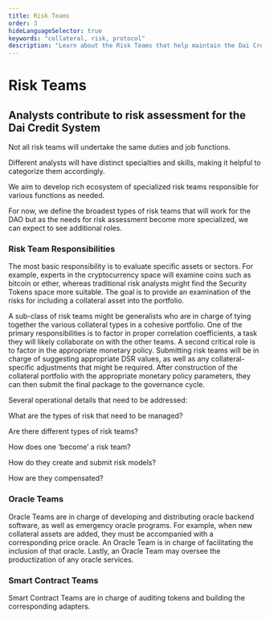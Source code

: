 ```yaml
---
title: Risk Teams
order: 3
hideLanguageSelector: true
keywords: "collateral, risk, protocol"
description: "Learn about the Risk Teams that help maintain the Dai Credit System."
---
```


# Risk Teams

## Analysts contribute to risk assessment for the Dai Credit System

Not all risk teams will undertake the same duties and job functions. 

Different analysts will have distinct specialties and skills, making it helpful to categorize them accordingly. 

We aim to develop rich ecosystem of specialized risk teams responsible for various functions as needed. 

For now, we define the broadest types of risk teams that will work for the DAO but as the needs for risk assessment become more specialized, we can expect to see additional roles.

### Risk Team Responsibilities

The most basic responsibility is to evaluate specific assets or sectors. For example, experts in the cryptocurrency space will examine coins such as bitcoin or ether, whereas traditional risk analysts might find the Security Tokens space more suitable. The goal is to provide an examination of the risks for including a collateral asset into the portfolio.

A sub-class of risk teams might be generalists who are in charge of tying together the various collateral types in a cohesive portfolio. One of the primary responsibilities is to factor in proper correlation coefficients, a task they will likely collaborate on with the other teams. A second critical role is to factor in the appropriate monetary policy. Submitting risk teams will be in charge of suggesting appropriate DSR values, as well as any collateral-specific adjustments that might be required. After construction of the collateral portfolio with the appropriate monetary policy parameters, they can then submit the final package to the governance cycle.

Several operational details that need to be addressed:

<List>

What are the types of risk that need to be managed?

Are there different types of risk teams?

How does one ‘become’ a risk team?

How do they create and submit risk models?

How are they compensated?

</List>

### Oracle Teams

Oracle Teams are in charge of developing and distributing oracle backend software, as well as emergency oracle programs. For example, when new collateral assets are added, they must be accompanied with a corresponding price oracle. An Oracle Team is in charge of facilitating the inclusion of that oracle. Lastly, an Oracle Team may oversee the productization of any oracle services.

### Smart Contract Teams

Smart Contract Teams are in charge of auditing tokens and building the corresponding adapters.
